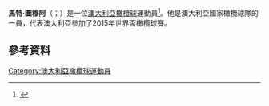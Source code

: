 {{expand|time=2015-11-22T03:07:37+00:00}}
'''馬特·圖穆阿'''（{{lang-en|Matt Toomua}}；{{bd|1990年|1月2日}}）是一位[[澳大利亞|澳大利亞]][[橄欖球|橄欖球]]運動員<ref>{{cite web|url=http://www.smh.com.au/rugby-union/union-news/matt-toomua-ellyse-perry--and-nic-white-20140821-106rgv.html|title=Matt Toomua, Ellyse Perry ... and Nic White|accessdate=21 August 2014|newspaper=smh.com.au|date=21 August 2014}}</ref>。他是澳大利亞國家橄欖球隊的一員，代表澳大利亞參加了2015年世界盃橄欖球賽。
==參考資料==
{{Reflist}}
[[Category:澳大利亞橄欖球運動員|Category:澳大利亞橄欖球運動員]]